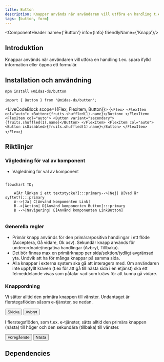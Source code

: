 ```yaml
---
title: Button
description: Knappar används när användaren vill utföra en handling t.ex. spara ifylld information eller öppna ett formulär.
tags: [button, form]
---
```



<ComponentHeader name={'Button'} info={Info} friendlyName={'Knapp'}/>

## Introduktion

Knappar används när användaren vill utföra en handling t.ex. spara ifylld information eller öppna ett formulär.

## Installation och användning

```bash npm2yarn
npm install @midas-ds/button
```

```tsx
import { Button } from '@midas-ds/button';
```

<LiveCodeBlock scope={{Flex, FlexItem, Button}}>
{`<Flex>
  <FlexItem col="auto">
    <Button>{fruits.shuffled(1).name}</Button>
  </FlexItem>
  <FlexItem col="auto">
    <Button variant="secondary">{fruits.shuffled(1).name}</Button>
  </FlexItem>
  <FlexItem col="auto">
    <Button isDisabled>{fruits.shuffled(1).name}</Button>
  </FlexItem>
</Flex>`}
</LiveCodeBlock>

## Riktlinjer

### Vägledning för val av komponent

- Vägledning för val av komponent

```mermaid

flowchart TD;
   
    A[Är länken i ett textstycke?]:::primary-->|Nej| B[Vad är syftet?]:::primary
    A-->|Ja| C[Använd komponenten Link]
    B-->|Action| D[Använd komponenten Button]:::primary
    B -->|Navigering| E[Använd komponenten LinkButton]
     
```
### Generella regler

- Primär knapp används för den primära/positiva handlingar i ett flöde (Acceptera, Gå vidare, Ok osv). Sekundär knapp används för underordnade/negativa handlingar (Avbryt, Tillbaka).
- Det bör finnas max en primärknapp per sida/sektion/tydligt avgränsad yta. Undvik att ha för många knappar på samma sida.
- Alla knappar i externa system ska gå att interagera med. Om användaren inte uppfyllt kraven (t.ex för att gå till nästa sida i en etjänst) ska ett felmeddelande visas som påtalar vad som krävs för att kunna gå vidare.

### Knappordning

Vi sätter alltid den primära knappen till vänster. Undantaget är flerstegsflöden såsom e-tjänster, se nedan.

<div style={{ gap: '4px', display: 'flex', margin: '8px' }}>
  <Button>Skicka</Button>
  <Button variant={'secondary'}>Avbryt</Button>
 </div>


I flerstegsflöden, som t.ex. e-tjänster, sätts alltid den primära knappen (nästa) till höger och den sekundära (tillbaka) till vänster. 


<div style={{ gap: '4px', display: 'flex', margin: '8px' }}>
  <Button variant={'secondary'}>Föregående</Button>
  <Button>Nästa</Button>
</div>



## Dependencies

<ComponentFooter info={Info}/>